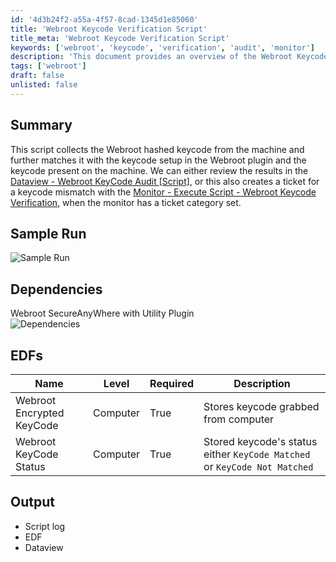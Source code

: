 ```yaml
---
id: '4d3b24f2-a55a-4f57-8cad-1345d1e85060'
title: 'Webroot Keycode Verification Script'
title_meta: 'Webroot Keycode Verification Script'
keywords: ['webroot', 'keycode', 'verification', 'audit', 'monitor']
description: 'This document provides an overview of the Webroot Keycode Verification Script, which collects the hashed keycode from a machine and compares it with the keycode set up in the Webroot plugin. It details how to review results in Dataview and create tickets for keycode mismatches.'
tags: ['webroot']
draft: false
unlisted: false
---
```

## Summary

This script collects the Webroot hashed keycode from the machine and further matches it with the keycode setup in the Webroot plugin and the keycode present on the machine. We can either review the results in the [Dataview - Webroot KeyCode Audit [Script]](https://proval.itglue.com/DOC-5078775-8105261), or this also creates a ticket for a keycode mismatch with the [Monitor - Execute Script - Webroot Keycode Verification](https://proval.itglue.com/DOC-5078775-14989291), when the monitor has a ticket category set.

## Sample Run

![Sample Run](../../../static/img/Webroot-Keycode-Verification/image_1.png)

## Dependencies

Webroot SecureAnyWhere with Utility Plugin  
![Dependencies](../../../static/img/Webroot-Keycode-Verification/image_2.png)

## EDFs

| **Name**                     | **Level** | **Required** | **Description**                                      |
|------------------------------|-----------|--------------|------------------------------------------------------|
| Webroot Encrypted KeyCode    | Computer  | True         | Stores keycode grabbed from computer                  |
| Webroot KeyCode Status       | Computer  | True         | Stored keycode's status either `KeyCode Matched` or `KeyCode Not Matched` |

## Output

- Script log
- EDF
- Dataview












